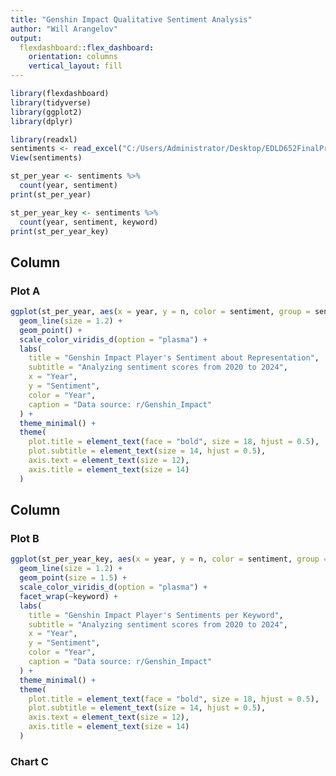 ```yaml
---
title: "Genshin Impact Qualitative Sentiment Analysis"
author: "Will Arangelov"
output: 
  flexdashboard::flex_dashboard:
    orientation: columns
    vertical_layout: fill
---
```


```r
library(flexdashboard)
library(tidyverse)
library(ggplot2)
library(dplyr)
```

```r
library(readxl)
sentiments <- read_excel("C:/Users/Administrator/Desktop/EDLD652FinalProj/data/edld652data.xlsx")
View(sentiments)
```

```r
st_per_year <- sentiments %>%
  count(year, sentiment)
print(st_per_year) 

st_per_year_key <- sentiments %>%
  count(year, sentiment, keyword)
print(st_per_year_key)
```


Column {data-width=650}
-----------------------------------------------------------------------

### Plot A

```r
ggplot(st_per_year, aes(x = year, y = n, color = sentiment, group = sentiment)) + 
  geom_line(size = 1.2) + 
  geom_point() +
  scale_color_viridis_d(option = "plasma") +
  labs(
    title = "Genshin Impact Player's Sentiment about Representation",
    subtitle = "Analyzing sentiment scores from 2020 to 2024",
    x = "Year",
    y = "Sentiment",
    color = "Year", 
    caption = "Data source: r/Genshin_Impact"
  ) +
  theme_minimal() + 
  theme(
    plot.title = element_text(face = "bold", size = 18, hjust = 0.5),
    plot.subtitle = element_text(size = 14, hjust = 0.5),
    axis.text = element_text(size = 12),
    axis.title = element_text(size = 14)
  )
```

Column {data-width=350}
-----------------------------------------------------------------------

### Plot B

```r
ggplot(st_per_year_key, aes(x = year, y = n, color = sentiment, group = sentiment)) + 
  geom_line(size = 1.2) + 
  geom_point(size = 1.5) +
  scale_color_viridis_d(option = "plasma") +
  facet_wrap(~keyword) +
  labs(
    title = "Genshin Impact Player's Sentiments per Keyword",
    subtitle = "Analyzing sentiment scores from 2020 to 2024",
    x = "Year",
    y = "Sentiment",
    color = "Year", 
    caption = "Data source: r/Genshin_Impact"
  ) +
  theme_minimal() + 
  theme(
    plot.title = element_text(face = "bold", size = 18, hjust = 0.5),
    plot.subtitle = element_text(size = 14, hjust = 0.5),
    axis.text = element_text(size = 12),
    axis.title = element_text(size = 14)
  )
```

### Chart C

```r

```

